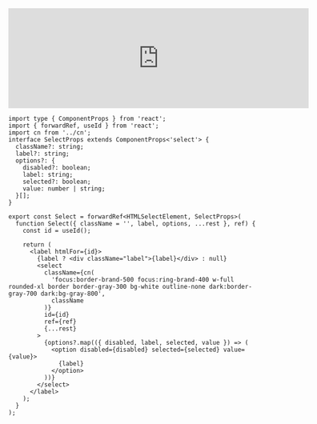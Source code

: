 
<iframe src="https://example.com" width="600" height="200" frameborder="0"></iframe>



```tsx
import type { ComponentProps } from 'react';
import { forwardRef, useId } from 'react';
import cn from '../cn';
interface SelectProps extends ComponentProps<'select'> {
  className?: string;
  label?: string;
  options?: {
    disabled?: boolean;
    label: string;
    selected?: boolean;
    value: number | string;
  }[];
}

export const Select = forwardRef<HTMLSelectElement, SelectProps>(
  function Select({ className = '', label, options, ...rest }, ref) {
    const id = useId();

    return (
      <label htmlFor={id}>
        {label ? <div className="label">{label}</div> : null}
        <select
          className={cn(
            'focus:border-brand-500 focus:ring-brand-400 w-full rounded-xl border border-gray-300 bg-white outline-none dark:border-gray-700 dark:bg-gray-800',
            className
          )}
          id={id}
          ref={ref}
          {...rest}
        >
          {options?.map(({ disabled, label, selected, value }) => (
            <option disabled={disabled} selected={selected} value={value}>
              {label}
            </option>
          ))}
        </select>
      </label>
    );
  }
);
```